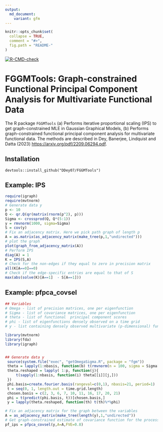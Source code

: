```yaml
---
output:
  md_document:
    variant: gfm
---
```


<!-- README.md is generated from README.Rmd. Please edit that file -->

```r
knitr::opts_chunk$set(
  collapse = TRUE,
  comment = "#>",
  fig.path = "README-"
)
```

<!-- badges: start -->
  [![R-CMD-check](https://github.com/Ddey07/FGGMTools/actions/workflows/R-CMD-check.yaml/badge.svg)](https://github.com/Ddey07/FGGMTools/actions/workflows/R-CMD-check.yaml)
  <!-- badges: end -->

# FGGMTools: Graph-constrained Functional Principal Component Analysis for Multivariate Functional Data

The R package `FGGMTools` (a) Performs iterative proportional scaling (IPS) to get graph-constrained MLE in Gaussian Graphical Models, (b) Performs graph-constrained functional principal component analysis for multivariate functional data. The methods are described in Dey, Banerjee, Lindquist and Datta (2023) <https://arxiv.org/pdf/2209.06294.pdf>. 


## Installation

```install
devtools::install_github("DDey07/FGGMTools")
```


## Example: IPS

```r
require(igraph)
require(mvtnorm)
# Generate data y
p <- 10
Q <- qr.Q(qr(matrix(rnorm(p^2), p)))
Sigma <- crossprod(Q, Q*(5:1))
y = rmvnorm(1000, sigma=Sigma)
S = cov(y)
# Fix an adjacency matrix. Here we pick path graph of length p
A = as.matrix(as_adjacency_matrix(make_tree(p,1,"undirected")))
# plot the graph
plot(graph_from_adjacency_matrix(A))
# Perform IPS
diag(A) = 1
K = IPS(S,A)
# Check for the non-edges if they equal to zero in precision matrix
all(K[A==0]==0)
# Check if the edge-specific entries are equal to that of S
max(abs(solve(K)[A==1]  - S[A==1]))
```

## Example: pfpca_covsel

```r
## Variables
# Omega - list of precision matrices, one per eigenfunction
# Sigma - list of covariance matrices, one per eigenfunction
# theta - list of functional  principal component scores
# phi - list of eigenfunctions densely observed on a time grid
# y - list containing densely observed multivariate (p-dimensional) functional data

library(mvtnorm)
library(fda)
library(igraph)


## Generate data y
 source(system.file("exec", "getOmegaSigma.R", package = "fgm"))
 theta = lapply(1:nbasis, function(b) t(rmvnorm(n = 100, sigma = Sigma[[b]])))
 theta.reshaped = lapply( 1:p, function(j){
     t(sapply(1:nbasis, function(i) theta[[i]][j,]))
 })
 phi.basis=create.fourier.basis(rangeval=c(0,1), nbasis=21, period=1)
 t = seq(0, 1, length.out = time.grid.length)
 chosen.basis = c(2, 3, 6, 7, 10, 11, 16, 17, 20, 21)
 phi = t(predict(phi.basis, t))[chosen.basis,]
 y = lapply(theta.reshaped, function(th) t(th)%*%phi)

# Fix an adjacency matrix for the graph between the variables
A = as_adjacency_matrix(make_tree(length(y),1,"undirected"))
# Get graph-constrained estimate of covariance function for the process
pf_ips = pfpca_covsel(y,A=A,FVE=0.8)
```
